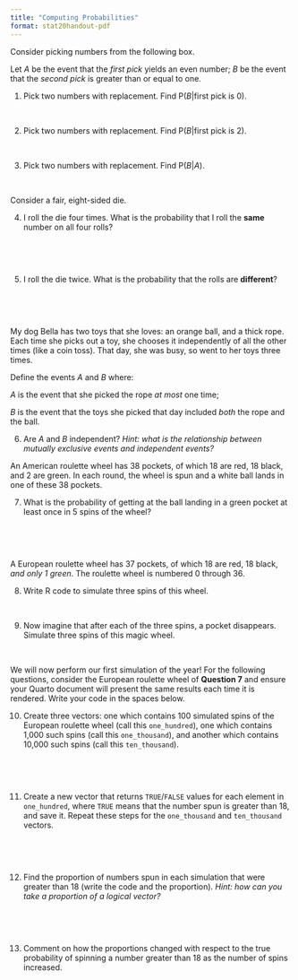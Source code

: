 ```yaml
---
title: "Computing Probabilities"
format: stat20handout-pdf
---
```


Consider picking numbers from the following box.

\begin{center}
$\fbox{\fbox{0} \fbox{1} \fbox{2} \fbox{3}}$ $\hspace{1cm}$ 
\end{center}

Let $A$ be the event that the *first pick* yields an even number; $B$ be the event that the *second pick* is greater than or equal to one. 

@. Pick two numbers with replacement. Find $\text{P}(B|\text{first pick is 0})$.

\


@. Pick two numbers with replacement. Find $\text{P}(B|\text{first pick is 2})$.

\

@. Pick two numbers with replacement. Find  $\text{P}(B|A)$.

\


Consider a fair, eight-sided die. 

@. I roll the die four times. What is the probability that I roll the **same** number on all four rolls? 

\

\

@. I roll the die twice. What is the probability that the rolls are **different**?

\

\


<!---
Consider the events $A$ and $B$ which have probabilities $0.6$ and $0.5$ respectively, and we further have that $P(A \cup B) = 0.8$. 


@. Are $A$ and $B$ mutually exclusive? If not, what is $P(A \cap B)$?

\

\

@. What is the probability that *neither* $A$ *nor* $B$ will be true? Drawing a Venn diagram will be helpful here.

\

\
-->
  



My dog Bella has two toys that she loves: an orange ball, and a thick rope. Each time she picks out a toy, she chooses it independently of all the other times (like a coin toss). That day, she was busy, so went to her toys three times. 

Define the events $A$ and $B$ where:

$A$ is the event that she picked the rope *at most* one time; 

$B$ is the event that the toys she picked that day included *both* the rope and the ball.

@. Are $A$ and $B$ independent? *Hint: what is the relationship between mutually exclusive events and independent events?*

\newpage


An American roulette wheel has 38 pockets, of which 18 are red, 18 black, and 2 are green. In each round, the wheel is spun and a white ball lands in one of these 38 pockets.

@. What is the probability of getting at the ball landing in a green pocket at least once in 5 spins of the wheel?

\

\


A European roulette wheel has 37 pockets, of which 18 are red, 18 black, *and only 1 green*. The roulette wheel is numbered 0 through 36. 

@. Write R code to simulate three spins of this wheel. 

\

@. Now imagine that after each of the three spins, a pocket disappears. Simulate three spins of this magic wheel. 

\

We will now perform our first simulation of the year! For the following questions, consider the European roulette wheel of **Question 7** and ensure your Quarto document will present the same results each time it is rendered. Write your code in the spaces below.

@. Create three vectors: one which contains 100 simulated spins of the European roulette wheel (call this `one_hundred`), one which contains 1,000 such spins (call this `one_thousand`), and another which contains 10,000 such spins (call this `ten_thousand`). 

\

\

@. Create a new vector that returns `TRUE`/`FALSE` values for each element in `one_hundred`, where `TRUE` means that the number spun is greater than 18, and save it. Repeat these steps for the `one_thousand` and `ten_thousand` vectors.

\

\

@. Find the proportion of numbers spun in each simulation that were greater than 18 (write the code and the proportion). *Hint: how can you take a proportion of a logical vector?*

\

\

@. Comment on how the proportions changed with respect to the true probability of spinning a number greater than 18 as the number of spins increased. 

\

<!---

#### Question 4

Suppose $A$ and $B$ are non-empty events such that $P(A) = 0.5$ and $P(B) = 0.7$.  What is the smallest and biggest that their union, $P(A \cup B)$, and their intersection, $P(A \cap B)$, can be?

\


\

\

-->

<!---

#### Question 5 The Paradox of Chevalier de Méré

Antoine Gombaud, the self-styled Chevalier, lived in the 17th century and liked to gamble on the outcomes of die rolls. One game that he was fond of involved betting money on getting at least one six in 4 rolls of a fair six-sided die. We know that he computed this probability as $\displaystyle \frac{1}{6} +  \frac{1}{6} +  \frac{1}{6} +  \frac{1}{6} =  \frac{2}{3}$. 

(a) We discussed how this is incorrect, but what is the *correct* probability of getting at least one six in 4 rolls of a fair die?

\

\

(b) Another game that he used to play was betting on rolling a pair of sixes at least once in 24 rolls of a pair of fair six-sided dice. He computed this probability as $\displaystyle 24 \times  \frac{1}{36} =  \frac{2}{3}$. This is also incorrect. What is the correct answer?
\

\

-->

<!--

#### Question 6 Chance of having H1N1

 It was established that the H1N1 (swine flu) pandemic of 2009 originated in pigs from a very small region in central Mexico. Early cases in the US were associated with recent travel to Mexico. Say at that time, a college student went to Mexico and let’s assume that at the time, the rate of infection for travelers to Mexico was 1 in 1,000. Let’s suppose that the test for H1N1 has 99% accuracy. That is the chance of a false positive  is 1% and the chance of a false negative is also 1%. If a person has a positive test result, what is the chance that they truly have H1N1? You can work it out using conditional probabilities and Bayes' rule, or just approximate this probability using a heuristic argument as in the slides.

-->



